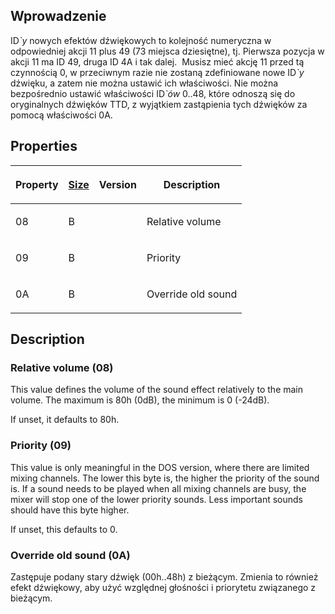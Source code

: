 
<!--{{-}}<br>--><!--{{ambox | text = w trakcie edycji.}}--><!-- -->
==Wprowadzenie==
ID''`y'' nowych efektów dźwiękowych to kolejność numeryczna w odpowiedniej akcji 11 plus 49 (73 miejsca dziesiętne), tj. Pierwsza pozycja w akcji 11 ma ID 49, druga ID 4A i tak dalej. &nbsp;Musisz mieć akcję 11 przed tą czynnością 0, w przeciwnym razie nie zostaną zdefiniowane nowe ID''`y''  dźwięku, a zatem nie można ustawić ich właściwości. Nie można bezpośrednio ustawić właściwości ID''`ów'' 0..48, które odnoszą się do oryginalnych dźwięków TTD, z wyjątkiem zastąpienia tych dźwięków za pomocą właściwości 0A.

== Properties ==

{|
!Property !![[en/GRFActionsDetailed|Size]] !!Version!! Description
|-
|08 ||B ||{{en/Ottdp|0.6|2.5}}||Relative volume
|-
|09 ||B ||{{en/Ottdp|no|2.5}}||Priority
|-
|0A ||B ||{{en/Ottdp|0.6|2.5}}||Override old sound
|}

== Description ==

=== Relative volume (08) ===

This value defines the volume of the sound effect relatively to the main volume. The maximum is 80h (0dB), the minimum is 0 (-24dB).

If unset, it defaults to 80h.

=== Priority (09) ===

This value is only meaningful in the DOS version, where there are limited mixing channels. The lower this byte is, the higher the priority of the sound is. If a sound needs to be played when all mixing channels are busy, the mixer will stop one of the lower priority sounds. Less important sounds should have this byte higher.

If unset, this defaults to 0.

=== Override old sound (0A) ===

Zastępuje podany stary dźwięk (00h..48h) z bieżącym. Zmienia to również efekt dźwiękowy, aby użyć względnej głośności i priorytetu związanego z bieżącym.